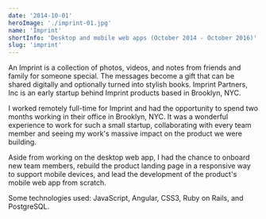 ```yaml
---
date: '2014-10-01'
heroImage: './imprint-01.jpg'
name: 'Imprint'
shortInfo: 'Desktop and mobile web apps (October 2014 - October 2016)'
slug: 'imprint'
---
```



An Imprint is a collection of photos, videos, and notes from friends and family for someone special. The messages become a gift that can be shared digitally and optionally turned into stylish books. Imprint Partners, Inc is an early startup behind Imprint products based in Brooklyn, NYC.

I worked remotely full-time for Imprint and had the opportunity to spend two months working in their office in Brooklyn, NYC. It was a wonderful experience to work for such a small startup, collaborating with every team member and seeing my work's massive impact on the product we were building.

Aside from working on the desktop web app, I had the chance to onboard new team members, rebuild the product landing page in a responsive way to support mobile devices, and lead the development of the product's mobile web app from scratch.

Some technologies used: JavaScript, Angular, CSS3, Ruby on Rails, and PostgreSQL.

<br />
<br />

<LinkButtonRightArrowIcon
  align-self="flex-end"
  text="Fanswell"
  to="/portfolio/fanswell/"
/>
